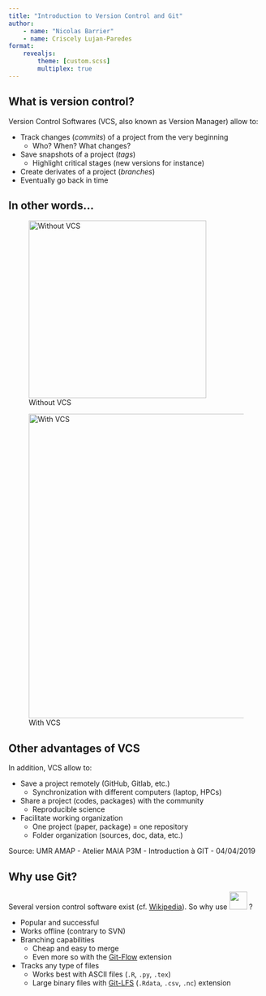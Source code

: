 ```yaml
---
title: "Introduction to Version Control and Git"
author: 
    - name: "Nicolas Barrier"
    - name: Criscely Lujan-Paredes
format:
    revealjs:
        theme: [custom.scss]
        multiplex: true
---
```


## What is version control?

Version Control Softwares (VCS, also known as Version Manager) allow to:

<!-- ::: {.incremental} -->

- Track changes (*commits*) of a project from the very beginning
    - Who? When? What changes?    
- Save snapshots of a project (*tags*)
    - Highlight critical stages (new versions for instance)
- Create derivates of a project (*branches*)
- Eventually go back in time

<!-- ::: -->

## In other words...

::: {layout-ncol=2 layout-valign="bottom"}

![Without VCS](../presentation_gitTraining/img/phd_comics.png){#fig-version-1 width=350} 

![With VCS](../presentation_gitTraining/img/git-flow.jpg){#fig-version-2 width=600}


:::

## Other advantages of VCS

In addition, VCS allow to:

- Save a project remotely (GitHub, Gitlab, etc.)
    - Synchronization with different computers (laptop, HPCs)
- Share a project (codes, packages) with the community
    - Reproducible science
- Facilitate working organization
    - One project (paper, package) = one repository
    - Folder organization (sources, doc, data, etc.)
    
Source: UMR AMAP - Atelier MAIA P3M - Introduction à GIT - 04/04/2019

## Why use Git?

Several version control software exist (cf. [Wikipedia](https://en.wikipedia.org/wiki/List_of_version-control_software)). So why use ![](../presentation_gitTraining/img/git_logo.png){height=35 fig-align="center" layout-valign="center" .inline-image} ?



- Popular and successful
- Works offline (contrary to SVN)
- Branching capabilities
    - Cheap and easy to merge
    - Even more so with the [Git-Flow](https://git-flow.readthedocs.io/fr/latest/index.html) extension
- Tracks any type of files
    - Works best with ASCII files (`.R`, `.py`, `.tex`)
    - Large binary files with [Git-LFS](https://git-lfs.github.com/) (`.Rdata`, `.csv`, `.nc`) extension
